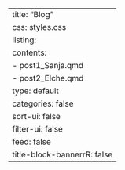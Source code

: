 ---
title: "Blog"
css: styles.css
listing:
    contents:
    - post1_Sanja.qmd
    - post2_Elche.qmd
    type: default
    categories: false
    sort-ui: false
    filter-ui: false
    feed: false
title-block-bannerrR: false
---